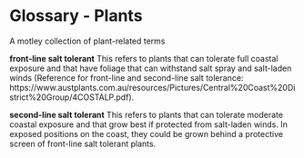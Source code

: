 # Glossary - Plants

A motley collection of plant-related terms

**front-line salt tolerant** This refers to plants that can tolerate full coastal exposure and that have foliage that can withstand salt spray and salt-laden winds (Reference for front-line and second-line salt tolerance: https://www.austplants.com.au/resources/Pictures/Central%20Coast%20District%20Group/4COSTALP.pdf).

**second-line salt tolerant** This refers to plants that can tolerate moderate coastal exposure and that grow best if protected from salt-laden winds.  In exposed positions on the coast, they could be grown behind a protective screen of front-line salt tolerant plants.
